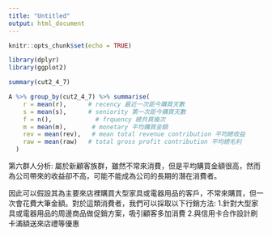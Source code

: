 ```yaml
---
title: "Untitled"
output: html_document
---
```


```r
knitr::opts_chunk$set(echo = TRUE)
```


```r
library(dplyr)
library(ggplot2)
```

```r
summary(cut2_4_7)
```


```r
A %>% group_by(cut2_4_7) %>% summarise(
    r = mean(r),      # recency 最近一次距今購買天數
    s = mean(s),      # seniority 第一次距今購買天數
    f = n(),            # frquency 總共買幾次    
    m = mean(m),       # monetary 平均購買金額
    rev = mean(rev),   # mean total revenue contribution 平均總收益
    raw = mean(raw)   # total gross profit contribution 平均總毛利
  )     
```



第六群人分析:
屬於新顧客族群，雖然不常來消費，但是平均購買金額很高，然而為公司帶來的收益卻不高，可能不能成為公司的長期的潛在消費者。

因此可以假設其為主要來店裡購買大型家具或電器用品的客戶，不常來購買，但一次會花費大筆金額。對於這類消費者，我們可以採取以下行銷方法:
1.針對大型家具或電器用品的周邊商品做促銷方案，吸引顧客多加消費
2.與信用卡合作設計刷卡滿額送來店禮等優惠
















